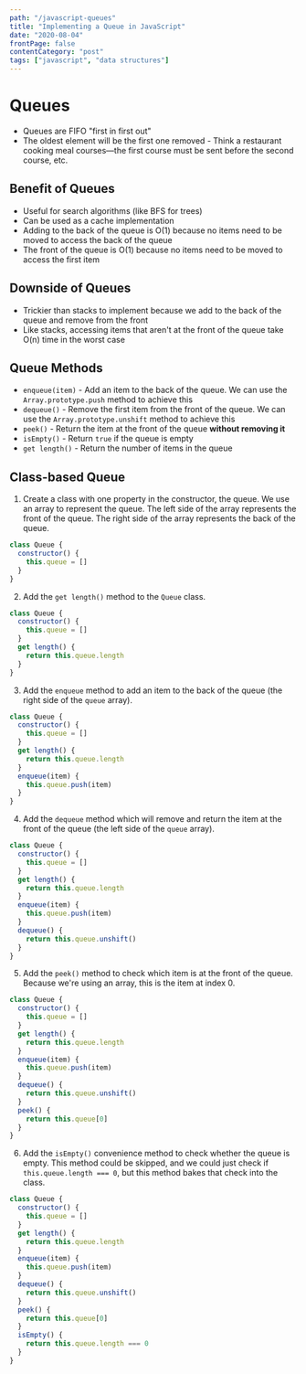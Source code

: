 ```yaml
---
path: "/javascript-queues"
title: "Implementing a Queue in JavaScript"
date: "2020-08-04"
frontPage: false
contentCategory: "post"
tags: ["javascript", "data structures"]
---
```


# Queues

- Queues are FIFO "first in first out"
- The oldest element will be the first one removed - Think a restaurant cooking meal courses&mdash;the first course must be sent before the second course, etc.

## Benefit of Queues

- Useful for search algorithms (like BFS for trees)
- Can be used as a cache implementation
- Adding to the back of the queue is O(1) because no items need to be moved to access the back of the queue
- The front of the queue is O(1) because no items need to be moved to access the first item

## Downside of Queues

- Trickier than stacks to implement because we add to the back of the queue and remove from the front
- Like stacks, accessing items that aren't at the front of the queue take O(n) time in the worst case

## Queue Methods

- `enqueue(item)` - Add an item to the back of the queue. We can use the `Array.prototype.push` method to achieve this
- `dequeue()` - Remove the first item from the front of the queue. We can use the `Array.prototype.unshift` method to achieve this
- `peek()` - Return the item at the front of the queue **without removing it**
- `isEmpty()` - Return `true` if the queue is empty
- `get length()` - Return the number of items in the queue

## Class-based Queue

1. Create a class with one property in the constructor, the queue. We use an array to represent the queue. The left side of the array represents the front of the queue. The right side of the array represents the back of the queue.

```js
class Queue {
  constructor() {
    this.queue = []
  }
}
```

2. Add the `get length()` method to the `Queue` class.

```js
class Queue {
  constructor() {
    this.queue = []
  }
  get length() {
    return this.queue.length
  }
}
```

3. Add the `enqueue` method to add an item to the back of the queue (the right side of the `queue` array).

```js
class Queue {
  constructor() {
    this.queue = []
  }
  get length() {
    return this.queue.length
  }
  enqueue(item) {
    this.queue.push(item)
  }
}
```

4. Add the `dequeue` method which will remove and return the item at the front of the queue (the left side of the `queue` array).

```js
class Queue {
  constructor() {
    this.queue = []
  }
  get length() {
    return this.queue.length
  }
  enqueue(item) {
    this.queue.push(item)
  }
  dequeue() {
    return this.queue.unshift()
  }
}
```

5. Add the `peek()` method to check which item is at the front of the queue. Because we're using an array, this is the item at index 0.

```js
class Queue {
  constructor() {
    this.queue = []
  }
  get length() {
    return this.queue.length
  }
  enqueue(item) {
    this.queue.push(item)
  }
  dequeue() {
    return this.queue.unshift()
  }
  peek() {
    return this.queue[0]
  }
}
```

6. Add the `isEmpty()` convenience method to check whether the queue is empty. This method could be skipped, and we could just check if `this.queue.length === 0`, but this method bakes that check into the class.

```js
class Queue {
  constructor() {
    this.queue = []
  }
  get length() {
    return this.queue.length
  }
  enqueue(item) {
    this.queue.push(item)
  }
  dequeue() {
    return this.queue.unshift()
  }
  peek() {
    return this.queue[0]
  }
  isEmpty() {
    return this.queue.length === 0
  }
}
```
